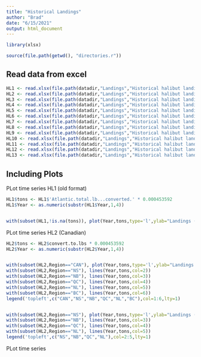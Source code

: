 ```yaml
---
title: "Historical Landings"
author: "Brad"
date: "6/15/2021"
output: html_document
---
```


```r

library(xlsx)

source(file.path(getwd(), "directories.r"))


```

## Read data from excel

```r

HL1 <- read.xlsx(file.path(datadir,"Landings","Historical halibut landings.xls"), sheetIndex=1, header=TRUE,startRow = 3)   # old format
HL2 <- read.xlsx(file.path(datadir,"Landings","Historical halibut landings.xls"), sheetIndex=2, header=TRUE,startRow = 8)   # Canadian
HL3 <- read.xlsx(file.path(datadir,"Landings","Historical halibut landings.xls"), sheetIndex=3, header=TRUE,startRow = 5)   # NS-NB by county
HL4 <- read.xlsx(file.path(datadir,"Landings","Historical halibut landings.xls"), sheetIndex=4, header=TRUE,startRow = 5)   # NS-NB in/off
HL5 <- read.xlsx(file.path(datadir,"Landings","Historical halibut landings.xls"), sheetIndex=5, header=TRUE,startRow = 10)  # NL by area
HL6 <- read.xlsx(file.path(datadir,"Landings","Historical halibut landings.xls"), sheetIndex=6, header=TRUE,startRow = 6)   # steam trawlers
HL7 <- read.xlsx(file.path(datadir,"Landings","Historical halibut landings.xls"), sheetIndex=7, header=TRUE,startRow = 9)   # NACFI area
HL8 <- read.xlsx(file.path(datadir,"Landings","Historical halibut landings.xls"), sheetIndex=8, header=TRUE,startRow = 3)   # turbot
HL9 <- read.xlsx(file.path(datadir,"Landings","Historical halibut landings.xls"), sheetIndex=9, header=TRUE,startRow = 3)   # Can livers
HL10 <- read.xlsx(file.path(datadir,"Landings","Historical halibut landings.xls"), sheetIndex=10, header=TRUE,startRow = 3) # NL exports 1936-48
HL11 <- read.xlsx(file.path(datadir,"Landings","Historical halibut landings.xls"), sheetIndex=11, header=TRUE,startRow = 3) # ICNAF 1951-1991
HL12 <- read.xlsx(file.path(datadir,"Landings","Historical halibut landings.xls"), sheetIndex=12, header=TRUE,startRow = 1) # ICNAF 1883-1951
HL13 <- read.xlsx(file.path(datadir,"Landings","Historical halibut landings.xls"), sheetIndex=13, header=TRUE,startRow = 1) # ICNAF 1991-2005

```

## Including Plots

PLot time series HL1 (old format)

```r

HL1$tons <- HL1$'Atlantic.total.lb...converted.' * 0.000453592
HL1$Year <- as.numeric(substr(HL1$Year,1,4))


with(subset(HL1,!is.na(tons)), plot(Year,tons,type='l',ylab="Landings (t)",las=1))

```


PLot time series HL2 (Canadian)

```r

HL2$tons <- HL2$convert.to.lbs * 0.000453592
HL2$Year <- as.numeric(substr(HL2$Year,1,4))


with(subset(HL2,Region=="CAN"), plot(Year,tons,type='l',ylab="Landings (t)",las=1))
with(subset(HL2,Region=="NS"), lines(Year,tons,col=2))
with(subset(HL2,Region=="NB"), lines(Year,tons,col=3))
with(subset(HL2,Region=="QC"), lines(Year,tons,col=4))
with(subset(HL2,Region=="NL"), lines(Year,tons,col=5))
with(subset(HL2,Region=="BC"), lines(Year,tons,col=6))
legend('topleft',c("CAN","NS","NB","QC","NL","BC"),col=1:6,lty=1)


with(subset(HL2,Region=="NS"), plot(Year,tons,type='l',ylab="Landings (t)",las=1,col=2))
with(subset(HL2,Region=="NB"), lines(Year,tons,col=3))
with(subset(HL2,Region=="QC"), lines(Year,tons,col=4))
with(subset(HL2,Region=="NL"), lines(Year,tons,col=5))
legend('topleft',c("NS","NB","QC","NL"),col=2:5,lty=1)


```

PLot time series

```r


```
